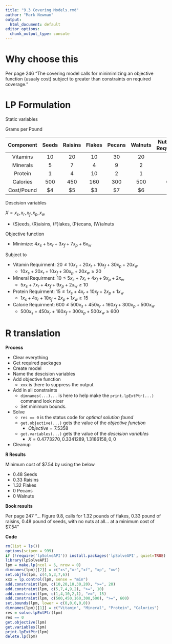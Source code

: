 ```yaml
---
title: "9.3 Covering Models.rmd"
author: "Mark Newman"
output:
  html_document: default
editor_options: 
  chunk_output_type: console
---
```


# Why choose this

Per page 246 "The covering model calls for minimimizing an objective function (usualy cost) subject to greater than constraints on required coverage."

# LP Formulation

Static variables

Grams per Pound

Component | Seeds | Raisins | Flakes | Pecans | Walnuts | Nutritional Requirment
|:---:|:---:|:---:|:---:|:---:|:---:|:---:|
Vitamins | 10 | 20 | 10 | 30 | 20 | 20
Minerals | 5 | 7 | 4 | 9 | 2 | 10
Protein | 1 | 4 | 10 | 2 | 1 | 15
Calories | 500 | 450 | 160 | 300 | 500 | 600
Cost/Pound | \$4 | \$5 | \$3 | \$7 | \$6 |


Descision variables

$X = x_{s}, x_{r}, x_{f}, x_{p}, x_{w}$

* (S)eeds, (R)aisins, (F)lakes, (P)ecans, (W)alnuts

Objective function

* Minimize: $4x_{s} + 5x_{r} + 3x_{f} + 7x_{p} + 6x_{w}$
  
Subject to

* Vitamin Requirment: $20 \leq 10x_{s} + 20x_{r} + 10x_{f} + 30x_{p} + 20x_{w}$
    * $10x_{s} + 20x_{r} + 10x_{f} + 30x_{p} + 20x_{w} \geq 20$
* Mineral Requirment: $10 \leq 5x_{s} + 7x_{r} + 4x_{f} + 9x_{p} + 2x_{w}$
    * $5x_{s} + 7x_{r} + 4x_{f} + 9x_{p} + 2x_{w} \geq 10$
* Protein Requirment: $15 \leq 1x_{s} + 4x_{r} + 10x_{f} + 2x_{p} + 1x_{w}$
    * $1x_{s} + 4x_{r} + 10x_{f} + 2x_{p} + 1x_{w} \geq 15$
* Calorie Requirment: $600 \leq 500x_{s} + 450x_{r} + 160x_{f} + 300x_{p} + 500x_{w}$
    * $500x_{s} + 450x_{r} + 160x_{f} + 300x_{p} + 500x_{w} \geq 600$

# R translation

**Process**

* Clear everything
* Get required packages
* Create model
* Name the descision variables
* Add objective function
    * `xxx` is there to suppress the output
* Add in all constraints
    * `dimnames(...)...` is here to help make the `print.lpExtPtr(...)` command look nicer
    * Set minimum bounds.
* Solve
    * `res == 0` is the status code for _optimal solution found_
    * `get.objective(...)` gets the value of the _objective function_
        * $Objective = 7.5358$
    * `get.variables(...)` gets the value of the _descision variables_
        * $X = 0.4773270,0.3341289,1.3186158,0,0$
* Cleanup

**R Results**

Minimum cost of $7.54 by using the below

* 0.48 Seeds
* 0.33 Raisins
* 1.32 Flakes
* 0 Pecans
* 0 Walnuts

**Book results**

Per page 247 "... Figure 9.8, calls for 1.32 pounds of flakes, 0.33 pound of raisins, 0.48 pound of seeds, with no nuts at all... at a minimum cost of $7.54"

**Code**
```r
rm(list = ls())
options(scipen = 999)
if (!require('lpSolveAPI')) install.packages('lpSolveAPI', quiet=TRUE)
library(lpSolveAPI)
lpm = make.lp(ncol = 5, nrow = 0)
dimnames(lpm)[[2]] = c("xs","xr","xf", "xp", "xw")
set.objfn(lpm, c(4,5,3,7,6))
xxx = lp.control(lpm, sense = "min")
add.constraint(lpm, c(10,20,10,30,20), ">=", 20)
add.constraint(lpm, c(5,7,4,9,2), ">=", 10)
add.constraint(lpm, c(1,4,10,2,1), ">=", 15)
add.constraint(lpm, c(500,450,160,300,500), ">=", 600)
set.bounds(lpm, lower = c(0,0,0,0,0))
dimnames(lpm)[[1]] = c("Vitamin", "Mineral", "Protein", "Calories")
res = solve.lpExtPtr(lpm)
res == 0
get.objective(lpm)
get.variables(lpm)
print.lpExtPtr(lpm)
delete.lp(lpm)
```

